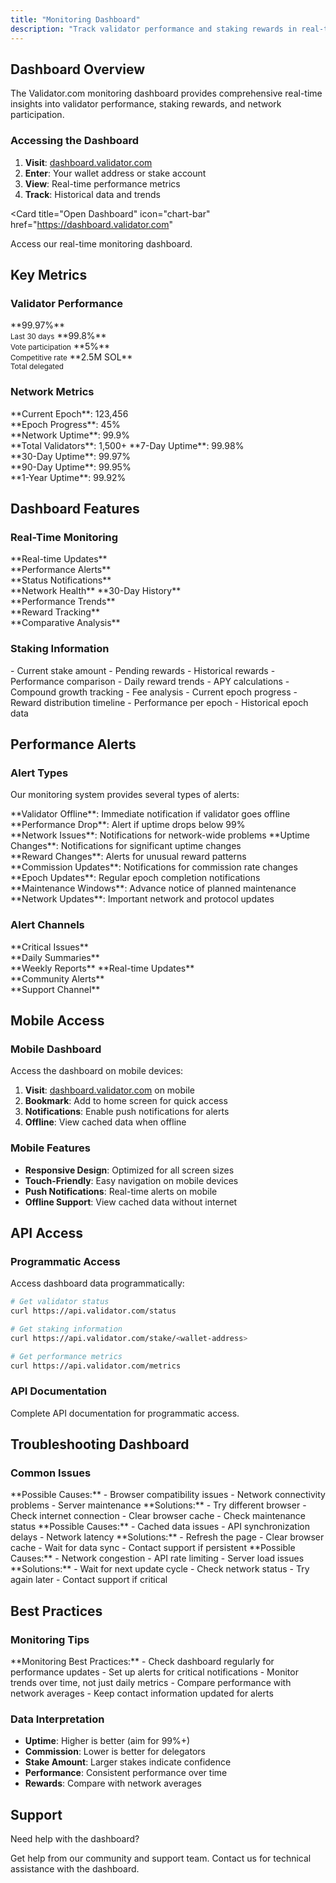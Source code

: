 ```yaml
---
title: "Monitoring Dashboard"
description: "Track validator performance and staking rewards in real-time"
---
```


## Dashboard Overview

The Validator.com monitoring dashboard provides comprehensive real-time insights into validator performance, staking rewards, and network participation.

### Accessing the Dashboard

1. **Visit**: [dashboard.validator.com](https://dashboard.validator.com)
2. **Enter**: Your wallet address or stake account
3. **View**: Real-time performance metrics
4. **Track**: Historical data and trends

<Card
  title="Open Dashboard"
  icon="chart-bar"
  href="https://dashboard.validator.com"
>
  Access our real-time monitoring dashboard.
</Card>

## Key Metrics

### Validator Performance

<CardGroup cols={2}>
  <Card title="Uptime" icon="clock">
    **99.97%**
    <br />
    <small>Last 30 days</small>
  </Card>
  <Card title="Block Production" icon="cube">
    **99.8%**
    <br />
    <small>Vote participation</small>
  </Card>
  <Card title="Commission" icon="percent">
    **5%**
    <br />
    <small>Competitive rate</small>
  </Card>
  <Card title="Active Stake" icon="coins">
    **2.5M SOL**
    <br />
    <small>Total delegated</small>
  </Card>
</CardGroup>

### Network Metrics

<AccordionGroup>
  <Accordion icon="globe" title="Network Status">
    **Current Epoch**: 123,456
    <br />
    **Epoch Progress**: 45%
    <br />
    **Network Uptime**: 99.9%
    <br />
    **Total Validators**: 1,500+
  </Accordion>
  <Accordion icon="chart-line" title="Performance Trends">
    **7-Day Uptime**: 99.98%
    <br />
    **30-Day Uptime**: 99.97%
    <br />
    **90-Day Uptime**: 99.95%
    <br />
    **1-Year Uptime**: 99.92%
  </Accordion>
</AccordionGroup>

## Dashboard Features

### Real-Time Monitoring

<Columns cols={2}>
  <Card title="Live Metrics" icon="gauge">
    **Real-time Updates**
    <br />
    **Performance Alerts**
    <br />
    **Status Notifications**
    <br />
    **Network Health**
  </Card>
  <Card title="Historical Data" icon="chart-line">
    **30-Day History**
    <br />
    **Performance Trends**
    <br />
    **Reward Tracking**
    <br />
    **Comparative Analysis**
  </Card>
</Columns>

### Staking Information

<AccordionGroup>
  <Accordion icon="coins" title="Your Stake Details">
    - Current stake amount - Pending rewards - Historical rewards - Performance
    comparison
  </Accordion>
  <Accordion icon="chart-bar" title="Reward Analytics">
    - Daily reward trends - APY calculations - Compound growth tracking - Fee
    analysis
  </Accordion>
  <Accordion icon="calendar" title="Epoch Tracking">
    - Current epoch progress - Reward distribution timeline - Performance per
    epoch - Historical epoch data
  </Accordion>
</AccordionGroup>

## Performance Alerts

### Alert Types

Our monitoring system provides several types of alerts:

<AccordionGroup>
  <Accordion icon="exclamation-triangle" title="Critical Alerts">
    **Validator Offline**: Immediate notification if validator goes offline
    <br />
    **Performance Drop**: Alert if uptime drops below 99%
    <br />
    **Network Issues**: Notifications for network-wide problems
  </Accordion>
  <Accordion icon="bell" title="Performance Alerts">
    **Uptime Changes**: Notifications for significant uptime changes
    <br />
    **Reward Changes**: Alerts for unusual reward patterns
    <br />
    **Commission Updates**: Notifications for commission rate changes
  </Accordion>
  <Accordion icon="info-circle" title="Informational Alerts">
    **Epoch Updates**: Regular epoch completion notifications
    <br />
    **Maintenance Windows**: Advance notice of planned maintenance
    <br />
    **Network Updates**: Important network and protocol updates
  </Accordion>
</AccordionGroup>

### Alert Channels

<CardGroup cols={2}>
  <Card title="Email Alerts" icon="envelope">
    **Critical Issues**
    <br />
    **Daily Summaries**
    <br />
    **Weekly Reports**
  </Card>
  <Card title="Discord Notifications" icon="discord">
    **Real-time Updates**
    <br />
    **Community Alerts**
    <br />
    **Support Channel**
  </Card>
</CardGroup>

## Mobile Access

### Mobile Dashboard

Access the dashboard on mobile devices:

1. **Visit**: [dashboard.validator.com](https://dashboard.validator.com) on mobile
2. **Bookmark**: Add to home screen for quick access
3. **Notifications**: Enable push notifications for alerts
4. **Offline**: View cached data when offline

### Mobile Features

- **Responsive Design**: Optimized for all screen sizes
- **Touch-Friendly**: Easy navigation on mobile devices
- **Push Notifications**: Real-time alerts on mobile
- **Offline Support**: View cached data without internet

## API Access

### Programmatic Access

Access dashboard data programmatically:

```bash
# Get validator status
curl https://api.validator.com/status

# Get staking information
curl https://api.validator.com/stake/<wallet-address>

# Get performance metrics
curl https://api.validator.com/metrics
```

### API Documentation

<Card title="API Reference" icon="code" href="/api-reference/introduction">
  Complete API documentation for programmatic access.
</Card>

## Troubleshooting Dashboard

### Common Issues

<AccordionGroup>
  <Accordion icon="question-circle" title="Dashboard Not Loading">
    **Possible Causes:** - Browser compatibility issues - Network connectivity
    problems - Server maintenance **Solutions:** - Try different browser - Check
    internet connection - Clear browser cache - Check maintenance status
  </Accordion>
  <Accordion icon="exclamation-triangle" title="Incorrect Data Display">
    **Possible Causes:** - Cached data issues - API synchronization delays -
    Network latency **Solutions:** - Refresh the page - Clear browser cache -
    Wait for data sync - Contact support if persistent
  </Accordion>
  <Accordion icon="clock" title="Delayed Updates">
    **Possible Causes:** - Network congestion - API rate limiting - Server load
    issues **Solutions:** - Wait for next update cycle - Check network status -
    Try again later - Contact support if critical
  </Accordion>
</AccordionGroup>

## Best Practices

### Monitoring Tips

<Info>
  **Monitoring Best Practices:** - Check dashboard regularly for performance
  updates - Set up alerts for critical notifications - Monitor trends over time,
  not just daily metrics - Compare performance with network averages - Keep
  contact information updated for alerts
</Info>

### Data Interpretation

- **Uptime**: Higher is better (aim for 99%+)
- **Commission**: Lower is better for delegators
- **Stake Amount**: Larger stakes indicate confidence
- **Performance**: Consistent performance over time
- **Rewards**: Compare with network averages

## Support

Need help with the dashboard?

<CardGroup cols={2}>
  <Card
    title="Discord Support"
    icon="discord"
    href="https://discord.gg/validator"
  >
    Get help from our community and support team.
  </Card>
  <Card
    title="Email Support"
    icon="envelope"
    href="mailto:support@validator.com"
  >
    Contact us for technical assistance with the dashboard.
  </Card>
</CardGroup>
